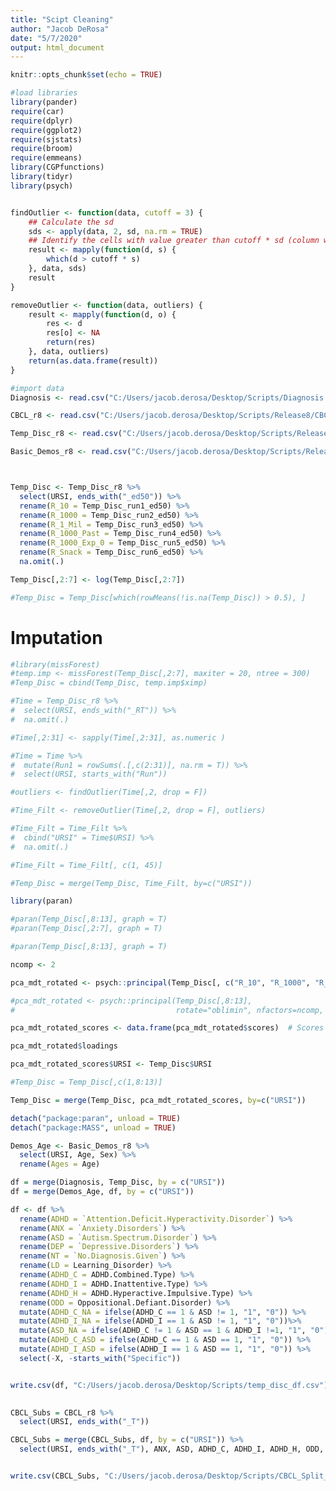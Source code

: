 ```yaml
---
title: "Scipt Cleaning"
author: "Jacob DeRosa"
date: "5/7/2020"
output: html_document
---
```


```r
knitr::opts_chunk$set(echo = TRUE)
```

```r
#load libraries 
library(pander)
require(car)
require(dplyr) 
require(ggplot2) 
require(sjstats) 
require(broom) 
require(emmeans) 
library(CGPfunctions)
library(tidyr)
library(psych)


findOutlier <- function(data, cutoff = 3) {
    ## Calculate the sd
    sds <- apply(data, 2, sd, na.rm = TRUE)
    ## Identify the cells with value greater than cutoff * sd (column wise)
    result <- mapply(function(d, s) {
        which(d > cutoff * s)
    }, data, sds)
    result
}

removeOutlier <- function(data, outliers) {
    result <- mapply(function(d, o) {
        res <- d
        res[o] <- NA
        return(res)
    }, data, outliers)
    return(as.data.frame(result))
}


```

```r
#import data 
Diagnosis <- read.csv("C:/Users/jacob.derosa/Desktop/Scripts/Diagnosis.csv", header = T, sep = ",")

CBCL_r8 <- read.csv("C:/Users/jacob.derosa/Desktop/Scripts/Release8/CBCL_r8.csv", header =T, sep = ",")

Temp_Disc_r8 <- read.csv("C:/Users/jacob.derosa/Desktop/Scripts/Release8/Temp_Disc_r8.csv", header =T, sep = ",")

Basic_Demos_r8 <- read.csv("C:/Users/jacob.derosa/Desktop/Scripts/Release8/Basic_Demos_r8.csv", header =T, sep = ",")




```

```r

Temp_Disc <- Temp_Disc_r8 %>%
  select(URSI, ends_with("_ed50")) %>%
  rename(R_10 = Temp_Disc_run1_ed50) %>%
  rename(R_1000 = Temp_Disc_run2_ed50) %>%
  rename(R_1_Mil = Temp_Disc_run3_ed50) %>%
  rename(R_1000_Past = Temp_Disc_run4_ed50) %>%
  rename(R_1000_Exp_0 = Temp_Disc_run5_ed50) %>%
  rename(R_Snack = Temp_Disc_run6_ed50) %>%
  na.omit(.)

Temp_Disc[,2:7] <- log(Temp_Disc[,2:7]) 

#Temp_Disc = Temp_Disc[which(rowMeans(!is.na(Temp_Disc)) > 0.5), ]

```

# Imputation
```r
#library(missForest)
#temp.imp <- missForest(Temp_Disc[,2:7], maxiter = 20, ntree = 300)
#Temp_Disc = cbind(Temp_Disc, temp.imp$ximp)
```

```r

#Time = Temp_Disc_r8 %>%
#  select(URSI, ends_with("_RT")) %>%
#  na.omit(.)

#Time[,2:31] <- sapply(Time[,2:31], as.numeric )

#Time = Time %>% 
#  mutate(Run1 = rowSums(.[,c(2:31)], na.rm = T)) %>%
#  select(URSI, starts_with("Run"))

#outliers <- findOutlier(Time[,2, drop = F])

#Time_Filt <- removeOutlier(Time[,2, drop = F], outliers)

#Time_Filt = Time_Filt %>% 
#  cbind("URSI" = Time$URSI) %>%
#  na.omit(.)

#Time_Filt = Time_Filt[, c(1, 45)] 

#Temp_Disc = merge(Temp_Disc, Time_Filt, by=c("URSI"))

```

```r

library(paran)

#paran(Temp_Disc[,8:13], graph = T)
#paran(Temp_Disc[,2:7], graph = T)

#paran(Temp_Disc[,8:13], graph = T)

ncomp <- 2

pca_mdt_rotated <- psych::principal(Temp_Disc[, c("R_10", "R_1000", "R_1_Mil", "R_1000_Exp_0", "R_1000_Past", "R_Snack")], rotate="oblimin", nfactors=ncomp, scores=TRUE)

#pca_mdt_rotated <- psych::principal(Temp_Disc[,8:13], 
#                                    rotate="oblimin", nfactors=ncomp, scores=TRUE)

pca_mdt_rotated_scores <- data.frame(pca_mdt_rotated$scores)  # Scores returned by principal()

pca_mdt_rotated$loadings

pca_mdt_rotated_scores$URSI <- Temp_Disc$URSI

#Temp_Disc = Temp_Disc[,c(1,8:13)]

Temp_Disc = merge(Temp_Disc, pca_mdt_rotated_scores, by=c("URSI"))

detach("package:paran", unload = TRUE)
detach("package:MASS", unload = TRUE)

```

```r

Demos_Age <- Basic_Demos_r8 %>%
  select(URSI, Age, Sex) %>%
  rename(Ages = Age)

```

```r

df = merge(Diagnosis, Temp_Disc, by = c("URSI"))
df = merge(Demos_Age, df, by = c("URSI"))

df <- df %>%
  rename(ADHD = `Attention.Deficit.Hyperactivity.Disorder`) %>%
  rename(ANX = `Anxiety.Disorders`) %>%
  rename(ASD = `Autism.Spectrum.Disorder`) %>%
  rename(DEP = `Depressive.Disorders`) %>%
  rename(NT = `No.Diagnosis.Given`) %>%
  rename(LD = Learning_Disorder) %>%
  rename(ADHD_C = ADHD.Combined.Type) %>%
  rename(ADHD_I = ADHD.Inattentive.Type) %>%
  rename(ADHD_H = ADHD.Hyperactive.Impulsive.Type) %>%
  rename(ODD = Oppositional.Defiant.Disorder) %>% 
  mutate(ADHD_C_NA = ifelse(ADHD_C == 1 & ASD != 1, "1", "0")) %>%
  mutate(ADHD_I_NA = ifelse(ADHD_I == 1 & ASD != 1, "1", "0"))%>% 
  mutate(ASD_NA = ifelse(ADHD_C != 1 & ASD == 1 & ADHD_I !=1, "1", "0")) %>% 
  mutate(ADHD_C_ASD = ifelse(ADHD_C == 1 & ASD == 1, "1", "0")) %>% 
  mutate(ADHD_I_ASD = ifelse(ADHD_I == 1 & ASD == 1, "1", "0")) %>%
  select(-X, -starts_with("Specific"))


write.csv(df, "C:/Users/jacob.derosa/Desktop/Scripts/temp_disc_df.csv")
  
```

```r

CBCL_Subs = CBCL_r8 %>%
  select(URSI, ends_with("_T"))

CBCL_Subs = merge(CBCL_Subs, df, by = c("URSI")) %>% 
  select(URSI, ends_with("_T"), ANX, ASD, ADHD_C, ADHD_I, ADHD_H, ODD, Other, LD, NT, DEP, Ages, Sex) 


write.csv(CBCL_Subs, "C:/Users/jacob.derosa/Desktop/Scripts/CBCL_Split_Data/CBCL_subs.csv")

```

